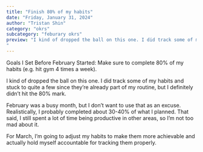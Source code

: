 ```yaml
---
title: "Finish 80% of my habits"
date: "Friday, January 31, 2024"
author: "Tristan Shin"
category: "okrs"
subcategory: "feburary okrs"
preview: "I kind of dropped the ball on this one. I did track some of my habits and stuck to quite a few since they’re already part of my routine, but I definitely didn’t hit the 80% mark...
"
---
```


Goals I Set Before February Started: Make sure to complete 80% of my habits (e.g. hit gym 4 times a week).

I kind of dropped the ball on this one. I did track some of my habits and stuck to quite a few since they’re already part of my routine, but I definitely didn’t hit the 80% mark.

February was a busy month, but I don’t want to use that as an excuse. Realistically, I probably completed about 30-40% of what I planned. That said, I still spent a lot of time being productive in other areas, so I’m not too mad about it.

For March, I’m going to adjust my habits to make them more achievable and actually hold myself accountable for tracking them properly.
